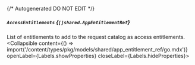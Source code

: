{/* Autogenerated DO NOT EDIT  */}

##### `AccessEntitlements` *{`[]shared.AppEntitlementRef`}*
List of entitlements to add to the request catalog as access entitlements.
<Collapsible content={() => import('/content/types/pkg/models/shared/app_entitlement_ref/go.mdx')} openLabel={Labels.showProperties} closeLabel={Labels.hideProperties}>
</Collapsible>


